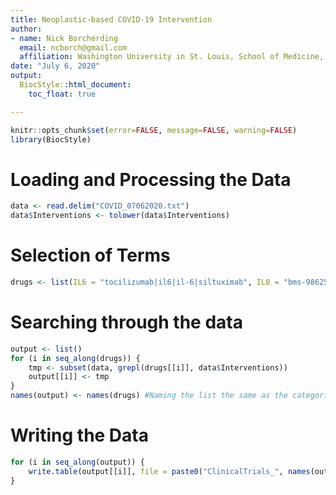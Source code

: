 ```yaml
---
title: Neoplastic-based COVID-19 Intervention
author: 
- name: Nick Borcherding
  email: ncborch@gmail.com
  affiliation: Washington University in St. Louis, School of Medicine, St. Louis, MO, USA
date: "July 6, 2020"
output:
  BiocStyle::html_document:
    toc_float: true

---
```


```r
knitr::opts_chunk$set(error=FALSE, message=FALSE, warning=FALSE)
library(BiocStyle)
```

# Loading and Processing the Data

```r
data <- read.delim("COVID_07062020.txt")
data$Interventions <- tolower(data$Interventions)
```

# Selection of Terms

```r
drugs <- list(IL6 = "tocilizumab|il6|il-6|siltuximab", IL8 = "bms-986253|bms986253|il8|il-8", JAK = c("ruxolitinib|baricitinib|tofacitinib"), IFN = c("interferon|ifn|emapalumab"), VEGF = "bevacizumab|vegf", PD1 = c("nivolumab|pembrolizumab|pd-1|pd1"), CCR5 = "leronlimab|ccr5", BCRABL = "imatinib", Immunemodulators = c("thalidomide|lenalidomide"), BTK = "acalabrutinib|btk|ibrutinib", TB = "bcg", NET = "selinexor", DNA = "etoposide|methotrexate", hormone = c("tamoxifen|isotretinoin|retinoin"))
```

# Searching through the data

```r
output <- list()
for (i in seq_along(drugs)) {
    tmp <- subset(data, grepl(drugs[[i]], data$Interventions))
    output[[i]] <- tmp
}
names(output) <- names(drugs) #Naming the list the same as the categories in the "Drugs" list
```

# Writing the Data

```r
for (i in seq_along(output)) {
    write.table(output[[i]], file = paste0("ClinicalTrials_", names(output[i]), ".txt"), col.names=NA, sep="\t",append=F)
}
```

